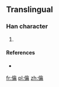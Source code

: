 ==Translingual==

===Han character===
{{Han char|rn=9|rad=人|as=17|sn=19|four=|canj=OOMB|ids=⿰亻龠}}

# {{defn|Han|sort=人17}}

====References====
* {{Han ref|kx=0119.231|dkj=|dj=|hdz=|uh=34A2|ud=13474|bh=|bd=}}

[[fr:㒢]]
[[pl:㒢]]
[[zh:㒢]]